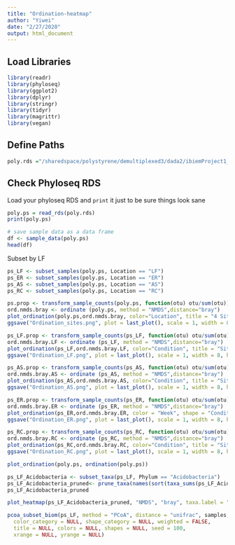 ```yaml
---
title: "Ordination-heatmap"
author: "Yiwei"
date: "2/27/2020"
output: html_document
---
```


## Load Libraries
```r
library(readr)
library(phyloseq)
library(ggplot2)
library(dplyr)
library(stringr)
library(tidyr)
library(magrittr)
library(vegan)
```

## Define Paths
```r
poly.rds ="/sharedspace/polystyrene/demultiplexed3/dada2/ibiemProject1_subset.rds"
```

## Check Phyloseq RDS
Load your phyloseq RDS and `print` it just to be sure things look sane
```r
poly.ps = read_rds(poly.rds)
print(poly.ps)
```

```r
# save sample data as a data frame
df <- sample_data(poly.ps)
head(df)
```

Subset by LF
```r
ps_LF <- subset_samples(poly.ps, Location == "LF")
ps_ER <- subset_samples(poly.ps, Location == "ER")
ps_AS <- subset_samples(poly.ps, Location == "AS")
ps_RC <- subset_samples(poly.ps, Location == "RC")

```


```r
ps.prop <- transform_sample_counts(poly.ps, function(otu) otu/sum(otu))
ord.nmds.bray <- ordinate (poly.ps, method = "NMDS",distance="bray")
plot_ordination(poly.ps,ord.nmds.bray, color="Location", title = "4 Site Ordination")
ggsave("Ordination_sites.png", plot = last_plot(), scale = 1, width = 8, height =6, units = "in")
```


```r
ps_LF.prop <- transform_sample_counts(ps_LF, function(otu) otu/sum(otu))
ord.nmds.bray.LF <- ordinate (ps_LF, method = "NMDS",distance="bray")
plot_ordination(ps_LF,ord.nmds.bray.LF, color="Condition", title = "Site_LF Ordination")
ggsave("Ordination_LF.png", plot = last_plot(), scale = 1, width = 8, height =6, units = "in")
```

```r
ps_AS.prop <- transform_sample_counts(ps_AS, function(otu) otu/sum(otu))
ord.nmds.bray.AS <- ordinate (ps_AS, method = "NMDS",distance="bray")
plot_ordination(ps_AS,ord.nmds.bray.AS, color="Condition", title = "Site_AS Ordination")
ggsave("Ordination_AS.png", plot = last_plot(), scale = 1, width = 8, height =6, units = "in")
```


```r
ps_ER.prop <- transform_sample_counts(ps_ER, function(otu) otu/sum(otu))
ord.nmds.bray.ER <- ordinate (ps_ER, method = "NMDS",distance="bray")
plot_ordination(ps_ER,ord.nmds.bray.ER, color = "Week", shape = "Condition", title = "Site-ER Ordination")
ggsave("Ordination_ER.png", plot = last_plot(), scale = 1, width = 8, height =6, units = "in")
```


```r
ps_RC.prop <- transform_sample_counts(ps_RC, function(otu) otu/sum(otu))
ord.nmds.bray.RC <- ordinate (ps_RC, method = "NMDS",distance="bray")
plot_ordination(ps_RC,ord.nmds.bray.RC, color="Condition", title = "Site_RC Ordination")
ggsave("Ordination_RC.png", plot = last_plot(), scale = 1, width = 8, height =6, units = "in")
```


```r
plot_ordination(poly.ps, ordination(poly.ps))
```






```r
ps_LF_Acidobacteria <- subset_taxa(ps_LF, Phylum == "Acidobacteria")
ps_LF_Acidobacteria_pruned<- prune_taxa(names(sort(taxa_sums(ps_LF_Acidobacteria),TRUE)[1:300]), ps_LF_Acidobacteria)
ps_LF_Acidobacteria_pruned

```

```r
plot_heatmap(ps_LF_Acidobacteria_pruned, "NMDS", "bray", taxa.label = "Family", max.label=300)
```

```r
pcoa_subset_biom(ps_LF, method = "PCoA", distance = "unifrac", samples,
  color_category = NULL, shape_category = NULL, weighted = FALSE,
  title = NULL, colors = NULL, shapes = NULL, seed = 100,
  xrange = NULL, yrange = NULL)
```

